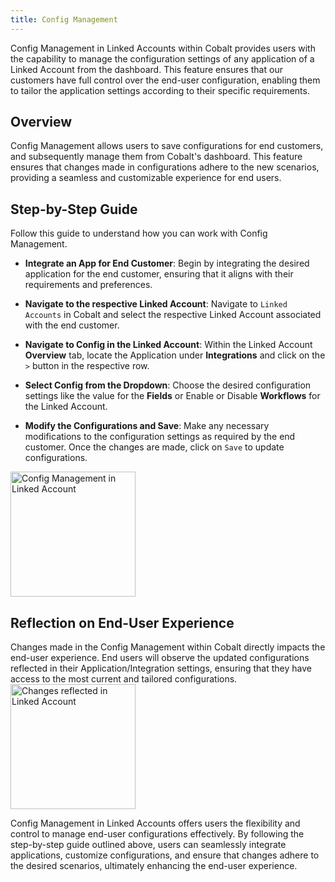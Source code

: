 ```yaml
---
title: Config Management
---
```

Config Management in Linked Accounts within Cobalt provides users with the capability to manage the configuration settings of any application of a Linked Account from the dashboard. This feature ensures that our customers have full control over the end-user configuration, enabling them to tailor the application settings according to their specific requirements.

## Overview
Config Management allows users to save configurations for end customers, and subsequently manage them from Cobalt's dashboard. This feature ensures that changes made in configurations adhere to the new scenarios, providing a seamless and customizable experience for end users.

## Step-by-Step Guide
Follow this guide to understand how you can work with Config Management.
- **Integrate an App for End Customer**: Begin by integrating the desired application for the end customer, ensuring that it aligns with their requirements and preferences.

- **Navigate to the respective Linked Account**: Navigate to `Linked Accounts` in Cobalt and select the respective Linked Account associated with the end customer.

- **Navigate to Config in the Linked Account**: Within the Linked Account **Overview** tab, locate the Application under **Integrations** and click on the `>` button in the respective row.

- **Select Config from the Dropdown**: Choose the desired configuration settings like the value for the **Fields** or Enable or Disable **Workflows** for the Linked Account.

- **Modify the Configurations and Save**: Make any necessary modifications to the configuration settings as required by the end customer. Once the changes are made, click on `Save` to update configurations.
<img height="200" src="/images/Guides/Linked-account/linked-config.png" alt="Config Management in Linked Account"/>

## Reflection on End-User Experience
Changes made in the Config Management within Cobalt directly impacts the end-user experience. End users will observe the updated configurations reflected in their Application/Integration settings, ensuring that they have access to the most current and tailored configurations.
<img height="200" src="/images/Guides/Linked-account/linked-config-changes.png" alt="Changes reflected in Linked Account"/>

Config Management in Linked Accounts offers users the flexibility and control to manage end-user configurations effectively. By following the step-by-step guide outlined above, users can seamlessly integrate applications, customize configurations, and ensure that changes adhere to the desired scenarios, ultimately enhancing the end-user experience.